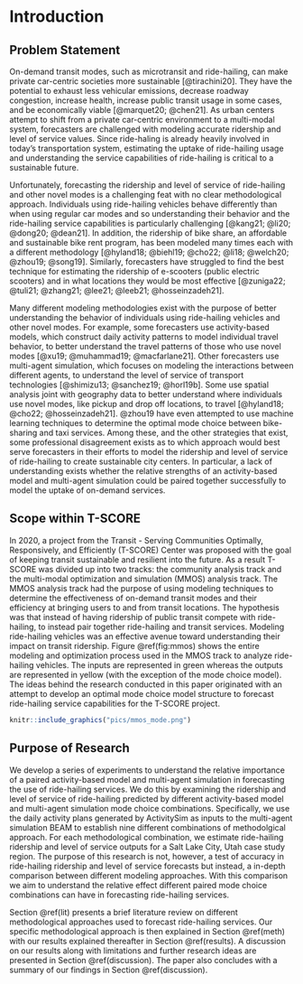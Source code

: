 # Introduction {#intro}

## Problem Statement
On-demand transit modes, such as microtransit and ride-hailing, can make private car-centric societies more sustainable [@tirachini20]. They have the potential to exhaust less vehicular emissions, decrease roadway congestion, increase health, increase public transit usage in some cases, and be economically viable [@marquet20; @chen21]. As urban centers attempt to shift from a private car-centric environment to a multi-modal system, forecasters are challenged with modeling accurate ridership and level of service values. Since ride-haling is already heavily involved in today's transportation system, estimating the uptake of ride-hailing usage and understanding the service capabilities of ride-hailing is critical to a sustainable future.

Unfortunately, forecasting the ridership and level of service of ride-hailing and other novel modes is a challenging feat with no clear methodological approach. Individuals using ride-hailing vehicles behave differently than when using regular car modes and so understanding their behavior and the ride-hailing service capabilities is particularly challenging [@kang21; @li20; @dong20; @dean21]. In addition, the ridership of bike share, an affordable and sustainable bike rent program, has been modeled many times each with a different methodology [@hyland18; @biehl19; @cho22; @li18; @welch20; @zhou19; @song19]. Similarly, forecasters have struggled to find the best technique for estimating the ridership of e-scooters (public electric scooters) and in what locations they would be most effective [@zuniga22; @tuli21; @zhang21; @lee21; @leeb21; @hosseinzadeh21].

Many different modeling methodologies exist with the purpose of better understanding the behavior of individuals using ride-hailing vehicles and other novel modes. For example, some forecasters use activity-based models, which construct daily activity patterns to model individual travel behavior, to better understand the travel patterns of those who use novel modes [@xu19; @muhammad19; @macfarlane21]. Other forecasters use multi-agent simulation, which focuses on modeling the interactions between different agents, to understand the level of service of transport technologies [@shimizu13; @sanchez19; @horl19b]. Some use spatial analysis joint with geography data to better understand where individuals use novel modes, like pickup and drop off locations, to travel [@hyland18; @cho22; @hosseinzadeh21]. @zhou19 have even attempted to use machine learning techniques to determine the optimal mode choice between bike-sharing and taxi services. Among these, and the other strategies that exist, some professional disagreement exists as to which approach would best serve forecasters in their efforts to model the ridership and level of service of ride-hailing to create sustainable city centers. In particular, a lack of understanding exists whether the relative strengths of an activity-based model and multi-agent simulation could be paired together successfully to model the uptake of on-demand services.

## Scope within T-SCORE
In 2020, a project from the Transit - Serving Communities Optimally, Responsively, and Efficiently (T-SCORE) Center was proposed with the goal of keeping transit sustainable and resilient into the future. As a result T-SCORE was divided up into two tracks: the community analysis track and the multi-modal optimization and simulation (MMOS) analysis track. The MMOS analysis track had the purpose of using modeling techniques to determine the effectiveness of on-demand transit modes and their efficiency at bringing users to and from transit locations. The hypothesis was that instead of having ridership of public transit compete with ride-hailing, to instead pair together ride-hailing and transit services. Modeling ride-hailing vehicles was an effective avenue toward understanding their impact on transit ridership. Figure \@ref(fig:mmos) shows the entire modeling and optimization process used in the MMOS track to analyze ride-hailing vehicles. The inputs are represented in green whereas the outputs are represented in yellow (with the exception of the mode choice model). The ideas behind the research conducted in this paper originated with an attempt to develop an optimal mode choice model structure to forecast ride-hailing service capabilities for the T-SCORE project.

```r
knitr::include_graphics("pics/mmos_mode.png")
```

## Purpose of Research 
We develop a series of experiments to understand the relative importance of a paired activity-based model and multi-agent simulation in forecasting the use of ride-hailing services. We do this by examining the ridership and level of service of ride-hailing predicted by different activity-based model and multi-agent simulation mode choice combinations. Specifically, we use the daily activity plans generated by ActivitySim as inputs to the multi-agent simulation BEAM to establish nine different combinations of methodolgical approach. For each methodological combination, we estimate ride-hailing ridership and level of service outputs for a Salt Lake City, Utah case study region. The purpose of this research is not, however, a test of accuracy in ride-hailing ridership and level of service forecasts but instead, a in-depth comparison between different modeling approaches. With this comparison we aim to understand the relative effect different paired mode choice combinations can have in forecasting ride-hailing services. 

Section \@ref(lit) presents a brief literature review on different methodological approaches used to forecast ride-hailing services. Our specific methodological approach is then explained in Section \@ref(meth) with our results explained thereafter in Section \@ref(results). A discussion on our results along with limitations and further research ideas are presented in Section \@ref(discussion). The paper also concludes with a summary of our findings in Section \@ref(discussion).

